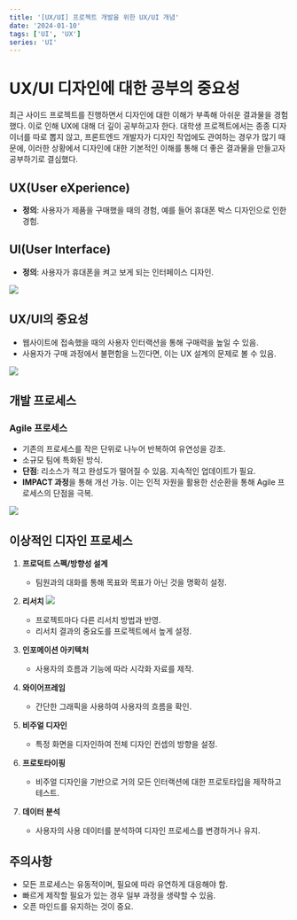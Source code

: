```yaml
---
title: '[UX/UI] 프로젝트 개발을 위한 UX/UI 개념'
date: '2024-01-10'
tags: ['UI', 'UX']
series: 'UI'
---
```


# UX/UI 디자인에 대한 공부의 중요성

최근 사이드 프로젝트를 진행하면서 디자인에 대한 이해가 부족해 아쉬운 결과물을 경험했다.
이로 인해 UX에 대해 더 깊이 공부하고자 한다.
대학생 프로젝트에서는 종종 디자이너를 따로 뽑지 않고, 프론트엔드 개발자가 디자인 작업에도 관여하는 경우가 많기 때문에, 이러한 상황에서 디자인에 대한 기본적인 이해를 통해 더 좋은 결과물을 만들고자 공부하기로 결심했다.

## UX(User eXperience)

-   **정의**: 사용자가 제품을 구매했을 때의 경험, 예를 들어 휴대폰 박스 디자인으로 인한 경험.

## UI(User Interface)

-   **정의**: 사용자가 휴대폰을 켜고 보게 되는 인터페이스 디자인.

![](https://velog.velcdn.com/images/keroeroe14/post/ecb8aa43-fa0e-41a0-8a01-f2ea71eda225/image.png)

## UX/UI의 중요성

-   웹사이트에 접속했을 때의 사용자 인터랙션을 통해 구매력을 높일 수 있음.
-   사용자가 구매 과정에서 불편함을 느낀다면, 이는 UX 설계의 문제로 볼 수 있음.

![](https://velog.velcdn.com/images/keroeroe14/post/2bb08835-ed8e-48c4-b53d-eb8e3125dece/image.png)

## 개발 프로세스

### Agile 프로세스

-   기존의 프로세스를 작은 단위로 나누어 반복하여 유연성을 강조.
-   소규모 팀에 특화된 방식.
-   **단점**: 리소스가 적고 완성도가 떨어질 수 있음. 지속적인 업데이트가 필요.
-   **IMPACT 과정**을 통해 개선 가능. 이는 인적 자원을 활용한 선순환을 통해 Agile 프로세스의 단점을 극복.

![](https://velog.velcdn.com/images/keroeroe14/post/23f3ac7b-eec0-42c2-906c-856f04141987/image.png)

## 이상적인 디자인 프로세스

1. **프로덕트 스펙/방향성 설계**

    - 팀원과의 대화를 통해 목표와 목표가 아닌 것을 명확히 설정.

2. **리서치**
   ![](https://velog.velcdn.com/images/keroeroe14/post/f5a6465e-6fb5-4ba2-81ca-08792d1b03ae/image.png)

    - 프로젝트마다 다른 리서치 방법과 반영.
    - 리서치 결과의 중요도를 프로젝트에서 높게 설정.

3. **인포메이션 아키텍처**

    - 사용자의 흐름과 기능에 따라 시각화 자료를 제작.

4. **와이어프레임**

    - 간단한 그래픽을 사용하여 사용자의 흐름을 확인.

5. **비주얼 디자인**

    - 특정 화면을 디자인하여 전체 디자인 컨셉의 방향을 설정.

6. **프로토타이핑**

    - 비주얼 디자인을 기반으로 거의 모든 인터랙션에 대한 프로토타입을 제작하고 테스트.

7. **데이터 분석**
    - 사용자의 사용 데이터를 분석하여 디자인 프로세스를 변경하거나 유지.

## 주의사항

-   모든 프로세스는 유동적이며, 필요에 따라 유연하게 대응해야 함.
-   빠르게 제작할 필요가 있는 경우 일부 과정을 생략할 수 있음.
-   오픈 마인드를 유지하는 것이 중요.
